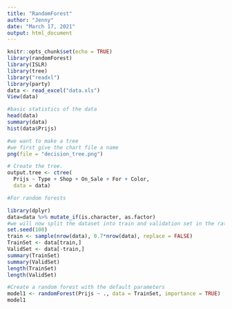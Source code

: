 ---
title: "RandomForest"
author: "Jenny"
date: "March 17, 2021"
output: html_document
---

```{r setup, include=FALSE}
knitr::opts_chunk$set(echo = TRUE)
library(randomForest)
library(ISLR)
library(tree)
library("readxl")
library(party)
data <- read_excel("data.xls")
View(data)

```



```{r}
#basic statistics of the data
head(data)
summary(data)
hist(data$Prijs)

#we want to make a tree
#we first give the chart file a name
png(file = "decision_tree.png")

# Create the tree.
output.tree <- ctree(
  Prijs ~ Type + Shop + On_Sale + For + Color, 
  data = data)
```


```{r cars}
#For random forests

library(dplyr)
data=data %>% mutate_if(is.character, as.factor)
#we will now split the dataset into train and validation set in the ratio 70:30
set.seed(100)
train <- sample(nrow(data), 0.7*nrow(data), replace = FALSE)
TrainSet <- data[train,]
ValidSet <- data[-train,]
summary(TrainSet)
summary(ValidSet)
length(TrainSet)
length(ValidSet)

```

```{r}
#Create a random forest with the default parameters
model1 <- randomForest(Prijs ~ ., data = TrainSet, importance = TRUE)
model1



```




